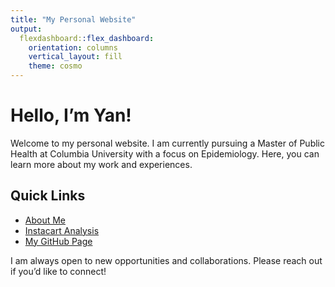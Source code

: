```yaml
---
title: "My Personal Website"
output: 
  flexdashboard::flex_dashboard:
    orientation: columns
    vertical_layout: fill
    theme: cosmo
---
```


# Hello, I'm Yan!

Welcome to my personal website. I am currently pursuing a Master of Public Health at Columbia University with a focus on Epidemiology. Here, you can learn more about my work and experiences.

## Quick Links

- [About Me](about.html)
- [Instacart Analysis](problem-2.html)
- [My GitHub Page](https://github.com/yancattt)

I am always open to new opportunities and collaborations. Please reach out if you'd like to connect!
